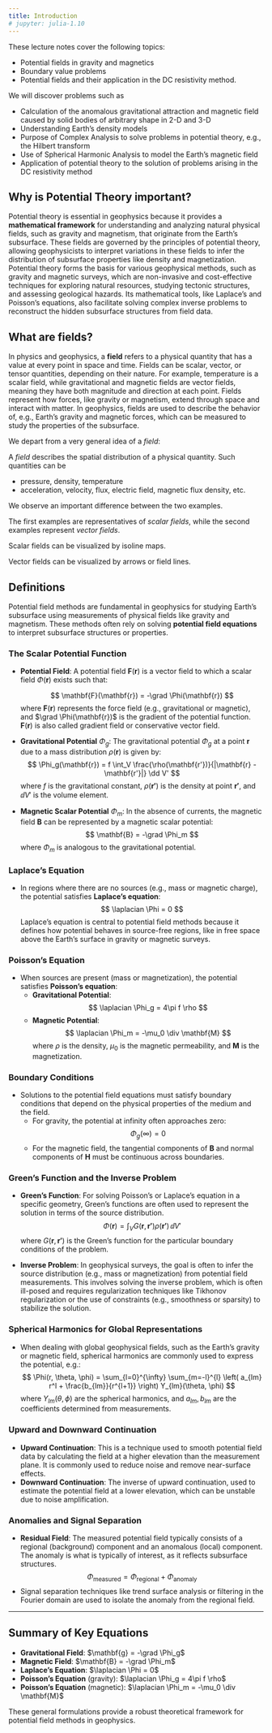 ```yaml
---
title: Introduction
# jupyter: julia-1.10
---
```


These lecture notes cover the following topics:

-   Potential fields in gravity and magnetics
-   Boundary value problems
-   Potential fields and their application in the DC resistivity method.

We will discover problems such as

-   Calculation of the anomalous gravitational attraction and magnetic field caused by solid bodies of arbitrary shape in 2-D and 3-D
-   Understanding Earth’s density models
-   Purpose of Complex Analysis to solve problems in potential theory, e.g., the
Hilbert transform
-   Use of Spherical Harmonic Analysis to model the Earth’s magnetic field
-   Application of potential theory to the solution of problems arising in the DC resistivity method

## Why is Potential Theory important?

Potential theory is essential in geophysics because it provides a __mathematical framework__ for understanding and analyzing natural physical fields, such as gravity and magnetism, that originate from the Earth’s subsurface.
These fields are governed by the principles of potential theory, allowing geophysicists to interpret variations in these fields to infer the distribution of subsurface properties like density and magnetization.
Potential theory forms the basis for various geophysical methods, such as gravity and magnetic surveys, which are non-invasive and cost-effective techniques for exploring natural resources, studying tectonic structures, and assessing geological hazards.
Its mathematical tools, like Laplace’s and Poisson’s equations, also facilitate solving complex inverse problems to reconstruct the hidden subsurface structures from field data.

## What are fields?

In physics and geophysics, a **field** refers to a physical quantity that has a value at every point in space and time.
Fields can be scalar, vector, or tensor quantities, depending on their nature.
For example, temperature is a scalar field, while gravitational and magnetic fields are vector fields, meaning they have both magnitude and direction at each point. Fields represent how forces, like gravity or magnetism, extend through space and interact with matter. In geophysics, fields are used to describe the behavior of, e.g., Earth's gravity and magnetic forces, which can be measured to study the properties of the subsurface.

We depart from a very general idea of a _field_:

A _field_ describes the spatial distribution of a physical quantity. Such quantities can be 

-   pressure, density, temperature
-   acceleration, velocity, flux, electric field, magnetic flux density, etc.

We observe an important difference between the two examples.

The first examples are representatives of _scalar fields_, while the second examples represent _vector fields_.

Scalar fields can be visualized by isoline maps.

Vector fields can be visualized by arrows or field lines.

## Definitions

Potential field methods are fundamental in geophysics for studying Earth's subsurface using measurements of physical fields like gravity and magnetism. These methods often rely on solving __potential field equations__ to interpret subsurface structures or properties.

### The Scalar Potential Function

  - **Potential Field**: A potential field $\mathbf{F}(\mathbf{r})$ is a vector field to which a scalar field $\Phi(\mathbf{r})$ exists such that:

     $$
     \mathbf{F}(\mathbf{r}) = -\grad \Phi(\mathbf{r})
     $$
     where $\mathbf{F}(\mathbf{r})$ represents the force field (e.g., gravitational or magnetic), and $\grad \Phi(\mathbf{r})$ is the gradient of the potential function.
     $\mathbf{F}(\mathbf{r})$ is also called gradient field or conservative vector field.

   - **Gravitational Potential** $\Phi_g$: The gravitational potential $\Phi_g$ at a point $\mathbf{r}$ due to a mass distribution $\rho(\mathbf{r})$ is given by:
     $$
     \Phi_g(\mathbf{r}) = f \int_V \frac{\rho(\mathbf{r'})}{|\mathbf{r} - \mathbf{r'}|} \dd V'
     $$
     where $f$ is the gravitational constant, $\rho(\mathbf{r'})$ is the density at point $\mathbf{r'}$, and $\dd V'$ is the volume element.

   - **Magnetic Scalar Potential** $\Phi_m$: In the absence of currents, the magnetic field $\mathbf{B}$ can be represented by a magnetic scalar potential:
     $$
     \mathbf{B} = -\grad \Phi_m
     $$
     where $\Phi_m$ is analogous to the gravitational potential.

### Laplace's Equation

   - In regions where there are no sources (e.g., mass or magnetic charge), the potential satisfies **Laplace’s equation**:
     $$
     \laplacian \Phi = 0
     $$
     Laplace’s equation is central to potential field methods because it defines how potential behaves in source-free regions, like in free space above the Earth's surface in gravity or magnetic surveys.

### Poisson's Equation
   - When sources are present (mass or magnetization), the potential satisfies **Poisson’s equation**:
     - **Gravitational Potential**:
       $$
       \laplacian \Phi_g = 4\pi f \rho
       $$
     - **Magnetic Potential**:
       $$
       \laplacian \Phi_m = -\mu_0 \div \mathbf{M}
       $$
     where $\rho$ is the density, $\mu_0$ is the magnetic permeability, and $\mathbf{M}$ is the magnetization.

### Boundary Conditions
   - Solutions to the potential field equations must satisfy boundary conditions that depend on the physical properties of the medium and the field.
     - For gravity, the potential at infinity often approaches zero:
       $$
       \Phi_g(\infty) = 0
       $$
     - For the magnetic field, the tangential components of $\mathbf{B}$ and normal components of $\mathbf{H}$ must be continuous across boundaries.

### Green's Function and the Inverse Problem
   - **Green’s Function**: For solving Poisson’s or Laplace’s equation in a specific geometry, Green’s functions are often used to represent the solution in terms of the source distribution.
     $$
     \Phi(\mathbf{r}) = \int_V G(\mathbf{r}, \mathbf{r'}) \rho(\mathbf{r'})\, \dd V'
     $$
     where $G(\mathbf{r}, \mathbf{r'})$ is the Green’s function for the particular boundary conditions of the problem.

   - **Inverse Problem**: In geophysical surveys, the goal is often to infer the source distribution (e.g., mass or magnetization) from potential field measurements. This involves solving the inverse problem, which is often ill-posed and requires regularization techniques like Tikhonov regularization or the use of constraints (e.g., smoothness or sparsity) to stabilize the solution.

### Spherical Harmonics for Global Representations
   - When dealing with global geophysical fields, such as the Earth's gravity or magnetic field, spherical harmonics are commonly used to express the potential, e.g.:
     $$
     \Phi(r, \theta, \phi) = \sum_{l=0}^{\infty} \sum_{m=-l}^{l} \left( a_{lm} r^l + \frac{b_{lm}}{r^{l+1}} \right) Y_{lm}(\theta, \phi)
     $$
     where $Y_{lm}(\theta, \phi)$ are the spherical harmonics, and $a_{lm}, b_{lm}$ are the coefficients determined from measurements.

### Upward and Downward Continuation
-   **Upward Continuation**: This is a technique used to smooth potential field data by calculating the field at a higher elevation than the measurement plane. It is commonly used to reduce noise and remove near-surface effects.
-   **Downward Continuation**: The inverse of upward continuation, used to estimate the potential field at a lower elevation, which can be unstable due to noise amplification.

### Anomalies and Signal Separation
-   **Residual Field**: The measured potential field typically consists of a regional (background) component and an anomalous (local) component. The anomaly is what is typically of interest, as it reflects subsurface structures.
     $$
     \Phi_{\text{measured}} = \Phi_{\text{regional}} + \Phi_{\text{anomaly}}
     $$
-    Signal separation techniques like trend surface analysis or filtering in the Fourier domain are used to isolate the anomaly from the regional field.

---

## Summary of Key Equations

- **Gravitational Field**: $\mathbf{g} = -\grad \Phi_g$
- **Magnetic Field**: $\mathbf{B} = -\grad \Phi_m$
- **Laplace's Equation**: $\laplacian \Phi = 0$
- **Poisson's Equation** (gravity): $\laplacian \Phi_g = 4\pi f \rho$
- **Poisson's Equation** (magnetic): $\laplacian \Phi_m = -\mu_0 \div \mathbf{M}$

These general formulations provide a robust theoretical framework for potential field methods in geophysics.

